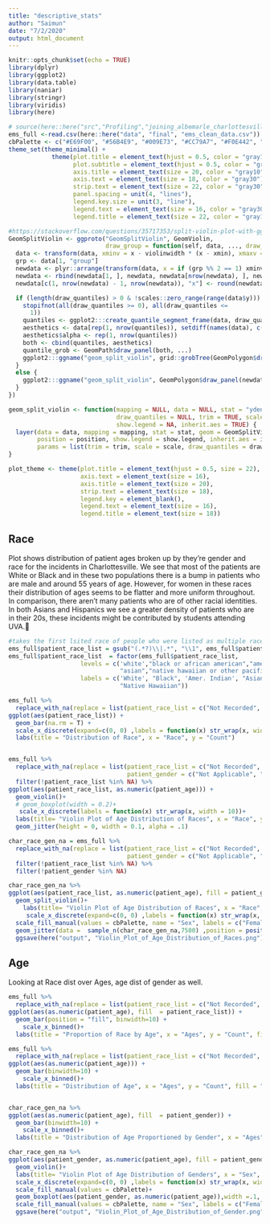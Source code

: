 ```yaml
---
title: "descriptive_stats"
author: "Saimun"
date: "7/2/2020"
output: html_document
---
```


```r
knitr::opts_chunk$set(echo = TRUE)
library(dplyr)
library(ggplot2)
library(data.table)
library(naniar)
library(stringr)
library(viridis)
library(here)

# source(here::here("src","Profiling","joining_albemarle_charlottesville.R"))
ems_full <-read.csv(here::here("data", "final", "ems_clean_data.csv"))
cbPalette <- c("#E69F00", "#56B4E9", "#009E73", "#CC79A7", "#F0E442", "#0072B2", "#D55E00")
theme_set(theme_minimal() +
            theme(plot.title = element_text(hjust = 0.5, color = "gray10", size = 24),
                  plot.subtitle = element_text(hjust = 0.5, color = "gray30", face = "italic", size = 20),
                  axis.title = element_text(size = 20, color = "gray10"),
                  axis.text = element_text(size = 18, color = "gray30"),
                  strip.text = element_text(size = 22, color = "gray30"),
                  panel.spacing = unit(4, "lines"),
                  legend.key.size = unit(3, "line"),
                  legend.text = element_text(size = 16, color = "gray30"),
                  legend.title = element_text(size = 22, color = "gray10")))

```

```r
#https://stackoverflow.com/questions/35717353/split-violin-plot-with-ggplot2
GeomSplitViolin <- ggproto("GeomSplitViolin", GeomViolin, 
                           draw_group = function(self, data, ..., draw_quantiles = NULL) {
  data <- transform(data, xminv = x - violinwidth * (x - xmin), xmaxv = x + violinwidth * (xmax - x))
  grp <- data[1, "group"]
  newdata <- plyr::arrange(transform(data, x = if (grp %% 2 == 1) xminv else xmaxv), if (grp %% 2 == 1) y else -y)
  newdata <- rbind(newdata[1, ], newdata, newdata[nrow(newdata), ], newdata[1, ])
  newdata[c(1, nrow(newdata) - 1, nrow(newdata)), "x"] <- round(newdata[1, "x"])

  if (length(draw_quantiles) > 0 & !scales::zero_range(range(data$y))) {
    stopifnot(all(draw_quantiles >= 0), all(draw_quantiles <=
      1))
    quantiles <- ggplot2:::create_quantile_segment_frame(data, draw_quantiles)
    aesthetics <- data[rep(1, nrow(quantiles)), setdiff(names(data), c("x", "y")), drop = FALSE]
    aesthetics$alpha <- rep(1, nrow(quantiles))
    both <- cbind(quantiles, aesthetics)
    quantile_grob <- GeomPath$draw_panel(both, ...)
    ggplot2:::ggname("geom_split_violin", grid::grobTree(GeomPolygon$draw_panel(newdata, ...), quantile_grob))
  }
  else {
    ggplot2:::ggname("geom_split_violin", GeomPolygon$draw_panel(newdata, ...))
  }
})

geom_split_violin <- function(mapping = NULL, data = NULL, stat = "ydensity", position = "identity", ..., 
                              draw_quantiles = NULL, trim = TRUE, scale = "area", na.rm = FALSE, 
                              show.legend = NA, inherit.aes = TRUE) {
  layer(data = data, mapping = mapping, stat = stat, geom = GeomSplitViolin, 
        position = position, show.legend = show.legend, inherit.aes = inherit.aes, 
        params = list(trim = trim, scale = scale, draw_quantiles = draw_quantiles, na.rm = na.rm, ...))
}

plot_theme <- theme(plot.title = element_text(hjust = 0.5, size = 22),
                    axis.text = element_text(size = 16),
                    axis.title = element_text(size = 20),
                    strip.text = element_text(size = 18),
                    legend.key = element_blank(),
                    legend.text = element_text(size = 16),
                    legend.title = element_text(size = 18))
```


## Race
Plot shows distribution of patient ages broken up by they're gender and race for the incidents in Charlottesville. We see that most of the patients are White or Black and in these two populations there is a bump in patients who are male and around 55 years of age. However, for women in these races their distribution of ages seems to be flatter and more uniform throughout. In comparison, there aren't many patients who are of other racial identities. In both Asians and Hispanics we see a greater density of patients who are in their 20s, these incidents might be contributed by students attending UVA.
```r
#takes the first lsited race of people who were listed as multiple races
ems_full$patient_race_list = gsub("(.*?)\\|.*", "\\1", ems_full$patient_race_list)
ems_full$patient_race_list  = factor(ems_full$patient_race_list,
                    levels = c('white',"black or african american","american indian or alaska native" ,
                               "asian","native hawaiian or other pacific islander"),
                    labels = c('White', "Black", 'Amer. Indian', "Asian",
                               "Native Hawaiian"))

ems_full %>% 
  replace_with_na(replace = list(patient_race_list = c("Not Recorded", "Not Applicable"))) %>% # groups not recorded, etc. into NAs
ggplot(aes(patient_race_list)) +
  geom_bar(na.rm = T) +
  scale_x_discrete(expand=c(0, 0) ,labels = function(x) str_wrap(x, width = 10))+
  labs(title = "Distribution of Race", x = "Race", y = "Count")


ems_full %>% 
  replace_with_na(replace = list(patient_race_list = c("Not Recorded", "Not Applicable"), 
                                 patient_gender = c("Not Applicable", "Unknown (Unable to Determine)") )) %>% # groups not recorded, etc. into NAs
  filter(!patient_race_list %in% NA) %>%
ggplot(aes(patient_race_list, as.numeric(patient_age))) +
  geom_violin()+
  # geom_boxplot(width = 0.2)+
   scale_x_discrete(labels = function(x) str_wrap(x, width = 10))+
  labs(title= "Violin Plot of Age Distribution of Races", x = "Race", y = "Ages")+
  geom_jitter(height = 0, width = 0.1, alpha = .1)

char_race_gen_na = ems_full %>% 
  replace_with_na(replace = list(patient_race_list = c("Not Recorded", "Not Applicable"), 
                                 patient_gender = c("Not Applicable", "unknown (unable to determine)") )) %>% # groups not recorded, etc. into NAs
  filter(!patient_race_list %in% NA) %>%
  filter(!patient_gender %in% NA)

char_race_gen_na %>%
ggplot(aes(patient_race_list, as.numeric(patient_age), fill = patient_gender)) +
  geom_split_violin()+
    labs(title= "Violin Plot of Age Distribution of Races", x = "Race", y = "Ages", fill = "Gender")+
     scale_x_discrete(expand=c(0, 0) ,labels = function(x) str_wrap(x, width = 10))+
  scale_fill_manual(values = cbPalette, name = "Sex", labels = c("Female", "Male"))+
  geom_jitter(data =  sample_n(char_race_gen_na,7500) ,position = position_jitter(.1), size = .7, alpha =.25, shape = 15)
  ggsave(here("output", "Violin_Plot_of_Age_Distribution_of_Races.png"), height = 6, width = 8)

```

##  Age
Looking at Race dist over Ages, age dist of gender as well.
```r
ems_full %>% 
  replace_with_na(replace = list(patient_race_list = c("Not Recorded", "Not Applicable"))) %>% # groups not recorded, etc. into NAs
ggplot(aes(as.numeric(patient_age), fill  = patient_race_list)) +
  geom_bar(position = "fill", binwidth=10) +
    scale_x_binned()+
  labs(title = "Proportion of Race by Age", x = "Ages", y = "Count", fill = "Race")

ems_full %>% 
  replace_with_na(replace = list(patient_race_list = c("Not Recorded", "Not Applicable"))) %>% 
ggplot(aes(as.numeric(patient_age))) +
  geom_bar(binwidth=10) +
    scale_x_binned()+
  labs(title = "Distribution of Age", x = "Ages", y = "Count", fill = "Race")


char_race_gen_na %>% 
ggplot(aes(as.numeric(patient_age), fill  = patient_gender)) +
  geom_bar(binwidth=10) +
    scale_x_binned()+
  labs(title = "Distribution of Age Proportioned by Gender", x = "Ages", y = "Count", fill = "Gender")
```

```r
char_race_gen_na %>%
ggplot(aes(patient_gender, as.numeric(patient_age), fill = patient_gender)) +
  geom_violin()+
  labs(title= "Violin Plot of Age Distribution of Genders", x = "Sex", y = "Ages", fill = "Gender")+
  scale_x_discrete(expand=c(0, 0) ,labels = function(x) str_wrap(x, width = 10))+
  scale_fill_manual(values = cbPalette)+ 
  geom_boxplot(aes(patient_gender, as.numeric(patient_age)),width =.1, inherit.aes = F)+
  scale_fill_manual(values = cbPalette, name = "Sex", labels = c("Female", "Male"))+
  ggsave(here("output", "Violin_Plot_of_Age_Distribution_of_Gender.png"), height = 6, width = 8)

```

